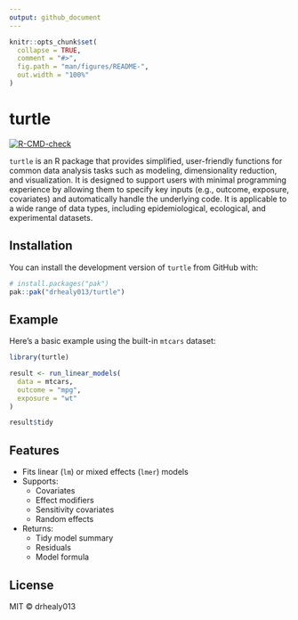 ```yaml
---
output: github_document
---
```


```r
knitr::opts_chunk$set(
  collapse = TRUE,
  comment = "#>",
  fig.path = "man/figures/README-",
  out.width = "100%"
)
```

# turtle

<!-- badges: start -->
[![R-CMD-check](https://github.com/drhealy013/turtle)](https://github.com/drhealy013/turtle/actions/workflows/R-CMD-check.yaml)
<!-- badges: end -->

`turtle` is an R package that provides simplified, user-friendly functions for common data analysis tasks such as modeling, dimensionality reduction, and visualization. It is designed to support users with minimal programming experience by allowing them to specify key inputs (e.g., outcome, exposure, covariates) and automatically handle the underlying code. It is applicable to a wide range of data types, including epidemiological, ecological, and experimental datasets.

## Installation

You can install the development version of `turtle` from GitHub with:

```r
# install.packages("pak")
pak::pak("drhealy013/turtle")
```

## Example

Here’s a basic example using the built-in `mtcars` dataset:

```r
library(turtle)

result <- run_linear_models(
  data = mtcars,
  outcome = "mpg",
  exposure = "wt"
)

result$tidy
```

## Features

- Fits linear (`lm`) or mixed effects (`lmer`) models
- Supports:
  - Covariates
  - Effect modifiers
  - Sensitivity covariates
  - Random effects
- Returns:
  - Tidy model summary
  - Residuals
  - Model formula

## License

MIT © drhealy013
